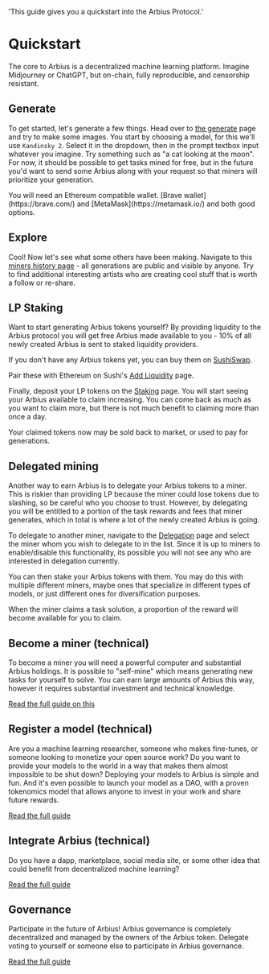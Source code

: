   'This guide gives you a quickstart into the Arbius Protocol.'

# Quickstart

The core to Arbius is a decentralized machine learning platform. Imagine Midjourney or ChatGPT, but on-chain, fully reproducible, and censorship resistant.

## Generate

To get started, let's generate a few things. Head over to [the generate](https://arbius.org/generate) page and try to make some images. You start by choosing a model, for this we'll use `Kandinsky 2`. Select it in the dropdown, then in the prompt textbox input whatever you imagine. Try something such as "a cat looking at the moon". For now, it should be possible to get tasks mined for free, but in the future you'd want to send some Arbius along with your request so that miners will prioritize your generation.

<Note>
  You will need an Ethereum compatible wallet. [Brave wallet](https://brave.com/) and [MetaMask](https://metamask.io/) and both good options.
</Note>

## Explore

Cool! Now let's see what some others have been making. Navigate to this [miners history page](https://arbius.org/history/0x1A320E53A25f518B893F286f3600cc204c181a8E) - all generations are public and visible by anyone. Try to find additional interesting artists who are creating cool stuff that is worth a follow or re-share.

## LP Staking

Want to start generating Arbius tokens yourself? By providing liquidity to the Arbius protocol you will get free Arbius made available to you - 10% of all newly created Arbius is sent to staked liquidity providers.

If you don't have any Arbius tokens yet, you can buy them on [SushiSwap](https://app.sushi.com/swap?inputCurrency=ETH&outputCurrency=0x158f9Ab4d4C6F36a7f6D7507223051cAc9d6284A&chainId=42170).

Pair these with Ethereum on Sushi's [Add Liquidity](https://app.sushi.com/legacy/add/ETH/0x158f9Ab4d4C6F36a7f6D7507223051cAc9d6284A?chainId=42170) page.

Finally, deposit your LP tokens on the [Staking](https://arbius.org/staking) page. You will start seeing your Arbius available to claim increasing. You can come back as much as you want to claim more, but there is not much benefit to claiming more than once a day.

Your claimed tokens now may be sold back to market, or used to pay for generations.

## Delegated mining

Another way to earn Arbius is to delegate your Arbius tokens to a miner. This is riskier than providing LP because the miner could lose tokens due to slashing, so be careful who you choose to trust. However, by delegating you will be entitled to a portion of the task rewards and fees that miner generates, which in total is where a lot of the newly created Arbius is going.

To delegate to another miner, navigate to the [Delegation](https://arbius.org/delegation) page and select the miner whom you wish to delegate to in the list. Since it is up to miners to enable/disable this functionality, its possible you will not see any who are interested in delegation currently.

You can then stake your Arbius tokens with them. You may do this with multiple different miners, maybe ones that specialize in different types of models, or just different ones for diversification purposes.

When the miner claims a task solution, a proportion of the reward will become available for you to claim.


## Become a miner (technical)

To become a miner you will need a powerful computer and substantial Arbius holdings. It is possible to "self-mine" which means generating new tasks for yourself to solve. You can earn large amounts of Arbius this way, however it requires substantial investment and technical knowledge.

[Read the full guide on this](/mining)


## Register a model (technical)

Are you a machine learning researcher, someone who makes fine-tunes, or someone looking to monetize your open source work? Do you want to provide your models to the world in a way that makes them almost impossible to be shut down? Deploying your models to Arbius is simple and fun. And it's even possible to launch your model as a DAO, with a proven tokenomics model that allows anyone to invest in your work and share future rewards.

[Read the full guide](/register-model)

## Integrate Arbius (technical)

Do you have a dapp, marketplace, social media site, or some other idea that could benefit from decentralized machine learning?

[Read the full guide](/integrate)

## Governance

Participate in the future of Arbius! Arbius governance is completely decentralized and managed by the owners of the Arbius token. Delegate voting to yourself or someone else to participate in Arbius governance.

[Read the full guide](/governance)

